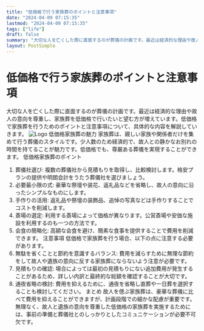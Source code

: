 ```yaml
---
title: "低価格で行う家族葬のポイントと注意事項"
date: "2024-04-09 07:15:35"
lastmod: "2024-04-09 07:15:35"
tags: ["life"]
draft: false
summary: "大切な人を亡くした際に直面するのが葬儀の計画です。最近は経済的な理由や故人の意向を尊重し、家族葬を低価格で行いたいと望む方が増えています。低価格で家族葬を行うためのポイントと注意事項について、具体的な内容を解説していきます。"
layout: PostSimple
---
```

# 低価格で行う家族葬のポイントと注意事項
大切な人を亡くした際に直面するのが葬儀の計画です。最近は経済的な理由や故人の意向を尊重し、家族葬を低価格で行いたいと望む方が増えています。低価格で家族葬を行うためのポイントと注意事項について、具体的な内容を解説していきます。
<img alt="Logo" class="lazyImg" data-src="https://cdn.seniorsselection.com/upload-logo/ja-funeral-new-17.webp" src="/statics/image/loading.webp"/>
低価格家族葬の魅力
家族葬は、親しい家族や関係者だけを集めて行う葬儀のスタイルです。少人数のため経済的で、故人との静かなお別れの時間を持てることが魅力です。低価格でも、尊厳ある葬儀を実現することができます。
低価格家族葬のポイント
1. 葬儀社選び: 複数の葬儀社から見積もりを取得し、比較検討します。格安プランの提供や明朗会計をうたう葬儀社を選びましょう。
2. 必要最小限の式: 豪華な祭壇や装花、返礼品などを省略し、故人の意向に沿ったシンプルなものにします。
3. 手作りの活用: 返礼品や祭壇の装飾品、追悼の写真などは手作りすることでコストを削減します。
4. 斎場の選定: 利用する斎場によって価格が異なります。公営斎場や安価な施設を利用するのも一つの方法です。
5. 会食の簡略化: 高額な会食を避け、簡素な食事を提供することで費用を削減できます。
注意事項
低価格で家族葬を行う場合、以下の点に注意する必要があります。
1. 無駄を省くことと節約を意識するバランス: 費用を減らすために無理な節約をして故人や遺族の意向に反する家族葬にならないよう注意が必要です。
2. 見積もりの確認: 場合によっては最初の見積もりにない追加費用が発生することがあるため、詳しい内訳と最終的な総額を確認することが大切です。
3. 通夜省略の検討: 費用を抑えるために、通夜を省略し直葬や一日葬を選択することも検討してください。
まとめ
故人を偲ぶ家族葬は、豪華な葬儀に比べて費用を抑えることができますが、計画段階での細かな配慮が重要です。無理なく、故人と遺族の意向を尊重した低価格の家族葬を実施するためには、事前の準備と葬儀社とのしっかりとしたコミュニケーションが必要不可欠です。
        